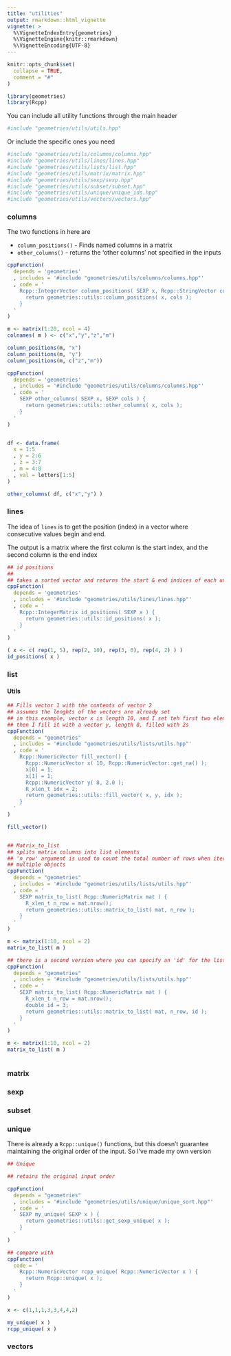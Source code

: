 ```yaml
---
title: "utilities"
output: rmarkdown::html_vignette
vignette: >
  %\VignetteIndexEntry{geometries}
  %\VignetteEngine{knitr::rmarkdown}
  %\VignetteEncoding{UTF-8}
---
```


```r
knitr::opts_chunk$set(
  collapse = TRUE,
  comment = "#"
)
```

```r
library(geometries)
library(Rcpp)
```


You can include all utility functions through the main header

```r
#include "geometries/utils/utils.hpp"
```

Or include the specific ones you need

```r
#include "geometries/utils/columns/columns.hpp"
#include "geometries/utils/lines/lines.hpp"
#include "geometries/utils/lists/list.hpp"
#include "geometries/utils/matrix/matrix.hpp"
#include "geometries/utils/sexp/sexp.hpp"
#include "geometries/utils/subset/subset.hpp"
#include "geometries/utils/unique/unique_ids.hpp"
#include "geometries/utils/vectors/vectors.hpp"
```


### columns

The two functions in here are 

- `column_positions()` - Finds named columns in a matrix
- `other_columns()` - returns the 'other columns' not specified in the inputs

```r

cppFunction(
  depends = 'geometries'
  , includes = '#include "geometries/utils/columns/columns.hpp"'
  , code = '
    Rcpp::IntegerVector column_positions( SEXP x, Rcpp::StringVector cols ) {
      return geometries::utils::column_positions( x, cols );
    }
  '
)

m <- matrix(1:20, ncol = 4)
colnames( m ) <- c("x","y","z","m")

column_positions(m, "x")
column_positions(m, "y")
column_positions(m, c("z","m"))

```



```r

cppFunction(
  depends = 'geometries'
  , includes = '#include "geometries/utils/columns/columns.hpp"'
  , code = '
    SEXP other_columns( SEXP x, SEXP cols ) {
      return geometries::utils::other_columns( x, cols );
    }
  '
)


df <- data.frame(
  x = 1:5
  , y = 2:6
  , z = 3:7
  , m = 4:8
  , val = letters[1:5]
)

other_columns( df, c("x","y") )

```


### lines

The idea of `lines` is to get the position (index) in a vector where consecutive values begin and end.

The output is a matrix where the first column is the start index, and the second column is the end index

```r

## id positions
## 
## takes a sorted vector and returns the start & end indices of each unique element
cppFunction(
  depends = 'geometries'
  , includes = '#include "geometries/utils/lines/lines.hpp"'
  , code = '
    Rcpp::IntegerMatrix id_positions( SEXP x ) {
      return geometries::utils::id_positions( x );
    }
  '
)

( x <- c( rep(1, 5), rep(2, 10), rep(3, 6), rep(4, 2) ) )
id_positions( x )


```

### list


#### Utils

```r

## Fills vector 1 with the contents of vector 2
## assumes the lenghts of the vectors are already set
## in this example, vector x is length 10, and I set teh first two elements to 1.
## then I fill it with a vector y, length 8, filled with 2s
cppFunction(
  depends = "geometries"
  , includes = '#include "geometries/utils/lists/utils.hpp"'
  , code = '
    Rcpp::NumericVector fill_vector() {
      Rcpp::NumericVector x( 10, Rcpp::NumericVector::get_na() );
      x[0] = 1;
      x[1] = 1;
      Rcpp::NumericVector y( 8, 2.0 );
      R_xlen_t idx = 2;
      return geometries::utils::fill_vector( x, y, idx );
    }
  '
)

fill_vector()


## Matrix_to_list
## splits matrix columns into list elements
## 'n_row' argument is used to count the total number of rows when iterating 
## multiple objects
cppFunction(
  depends = "geometries"
  , includes = '#include "geometries/utils/lists/utils.hpp"'
  , code = '
    SEXP matrix_to_list( Rcpp::NumericMatrix mat ) {
      R_xlen_t n_row = mat.nrow();
      return geometries::utils::matrix_to_list( mat, n_row );
    }
  '
)

m <- matrix(1:10, ncol = 2)
matrix_to_list( m )

## there is a second version where you can specify an 'id' for the list elements
cppFunction(
  depends = "geometries"
  , includes = '#include "geometries/utils/lists/utils.hpp"'
  , code = '
    SEXP matrix_to_list( Rcpp::NumericMatrix mat ) {
      R_xlen_t n_row = mat.nrow();
      double id = 3;
      return geometries::utils::matrix_to_list( mat, n_row, id );
    }
  '
)

m <- matrix(1:10, ncol = 2)
matrix_to_list( m )



```


### matrix

### sexp

### subset

### unique

There is already a `Rcpp::unique()` functions, but this doesn't guarantee maintaining the original order of the input. So I've made my own version

```r

## Unique

## retains the original input order

cppFunction(
  depends = "geometries"
  , includes = '#include "geometries/utils/unique/unique_sort.hpp"'
  , code = '
    SEXP my_unique( SEXP x ) {
      return geometries::utils::get_sexp_unique( x );
    }
  '
)

## compare with
cppFunction(
  code = '
    Rcpp::NumericVector rcpp_unique( Rcpp::NumericVector x ) {
      return Rcpp::unique( x );
    }
  '
)

x <- c(1,1,1,3,3,4,4,2)

my_unique( x )
rcpp_unique( x )

```


### vectors






